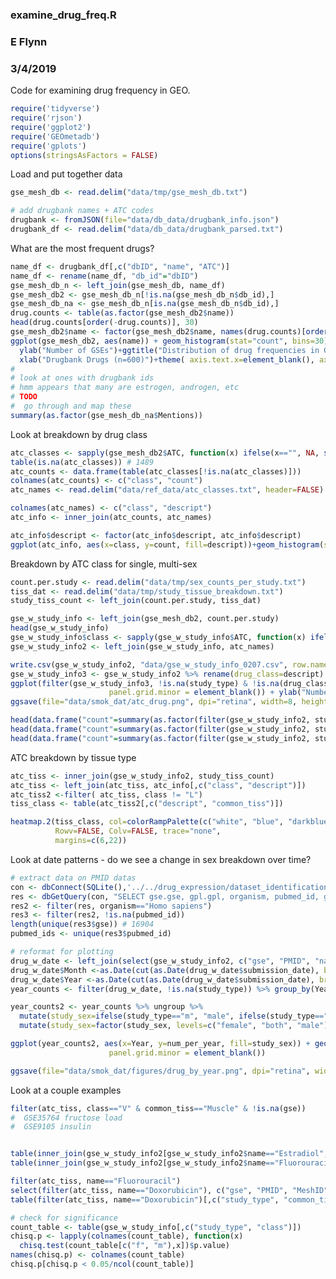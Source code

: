 ### examine_drug_freq.R
### E Flynn
### 3/4/2019

Code for examining drug frequency in GEO.


```r
require('tidyverse')
require('rjson')
require('ggplot2')
require('GEOmetadb')
require('gplots')
options(stringsAsFactors = FALSE)
```

Load and put together data
```r
gse_mesh_db <- read.delim("data/tmp/gse_mesh_db.txt")

# add drugbank names + ATC codes
drugbank <- fromJSON(file="data/db_data/drugbank_info.json") 
drugbank_df <- read.delim("data/db_data/drugbank_parsed.txt")
```

What are the most frequent drugs?
```r
name_df <- drugbank_df[,c("dbID", "name", "ATC")]
name_df <- rename(name_df, "db_id"="dbID")
gse_mesh_db_n <- left_join(gse_mesh_db, name_df)
gse_mesh_db2 <- gse_mesh_db_n[!is.na(gse_mesh_db_n$db_id),]
gse_mesh_db_na <- gse_mesh_db_n[is.na(gse_mesh_db_n$db_id),]
drug.counts <- table(as.factor(gse_mesh_db2$name))
head(drug.counts[order(-drug.counts)], 30)
gse_mesh_db2$name <- factor(gse_mesh_db2$name, names(drug.counts)[order(-drug.counts)])
ggplot(gse_mesh_db2, aes(name)) + geom_histogram(stat="count", bins=30)+
  ylab("Number of GSEs")+ggtitle("Distribution of drug frequencies in GEO Studies")+
  xlab("Drugbank Drugs (n=600)")+theme( axis.text.x=element_blank(), axis.ticks.x=element_blank())
#
# look at ones with drugbank ids
# hmm appears that many are estrogen, androgen, etc
# TODO
#  go through and map these
summary(as.factor(gse_mesh_db_na$Mentions))
```

Look at breakdown by drug class
```r
atc_classes <- sapply(gse_mesh_db2$ATC, function(x) ifelse(x=="", NA, substr(x, 1, 1)))
table(is.na(atc_classes)) # 1489
atc_counts <- data.frame(table(atc_classes[!is.na(atc_classes)]))
colnames(atc_counts) <- c("class", "count")
atc_names <- read.delim("data/ref_data/atc_classes.txt", header=FALSE)

colnames(atc_names) <- c("class", "descript")
atc_info <- inner_join(atc_counts, atc_names)

atc_info$descript <- factor(atc_info$descript, atc_info$descript)
ggplot(atc_info, aes(x=class, y=count, fill=descript))+geom_histogram(stat="identity")+ggtitle("ATC breakdown")
```

Breakdown by ATC class for single, multi-sex
```r
count.per.study <- read.delim("data/tmp/sex_counts_per_study.txt")
tiss_dat <- read.delim("data/tmp/study_tissue_breakdown.txt")
study_tiss_count <- left_join(count.per.study, tiss_dat)

gse_w_study_info <- left_join(gse_mesh_db2, count.per.study) 
head(gse_w_study_info)
gse_w_study_info$class <- sapply(gse_w_study_info$ATC, function(x) ifelse(x=="", NA, substr(x, 1, 1)))
gse_w_study_info2 <- left_join(gse_w_study_info, atc_names)

write.csv(gse_w_study_info2, "data/gse_w_study_info_0207.csv", row.names=FALSE, quote=TRUE)
gse_w_study_info3 <- gse_w_study_info2 %>% rename(drug_class=descript)
ggplot(filter(gse_w_study_info3, !is.na(study_type) & !is.na(drug_class)), aes(x=class, fill=drug_class))+geom_histogram(stat="count")+ggtitle("ATC breakdown")+facet_grid(study_type ~ .)+theme(text = element_text(size=20))+theme_bw() + theme( panel.grid.major = element_blank(),
                      panel.grid.minor = element_blank()) + ylab("Number of studies")+xlab("ATC class")
ggsave(file="data/smok_dat/atc_drug.png", dpi="retina", width=8, height=4)

head(data.frame("count"=summary(as.factor(filter(gse_w_study_info2, study_type=="f")$name))), 10)
head(data.frame("count"=summary(as.factor(filter(gse_w_study_info2, study_type=="m")$name))), 10)
head(data.frame("count"=summary(as.factor(filter(gse_w_study_info2, study_type=="both")$name))), 10)
```

ATC breakdown by tissue type
```r
atc_tiss <- inner_join(gse_w_study_info2, study_tiss_count)
atc_tiss <- left_join(atc_tiss, atc_info[,c("class", "descript")])
atc_tiss2 <-filter( atc_tiss, class != "L")
tiss_class <- table(atc_tiss2[,c("descript", "common_tiss")])

heatmap.2(tiss_class, col=colorRampPalette(c("white", "blue", "darkblue"))(n=500),  
          Rowv=FALSE, Colv=FALSE, trace="none", 
          margins=c(6,22))
```


Look at date patterns - do we see a change in sex breakdown over time?
```r
# extract data on PMID datas
con <- dbConnect(SQLite(),'../../drug_expression/dataset_identification/GEOmetadb.sqlite') 
res <- dbGetQuery(con, "SELECT gse.gse, gpl.gpl, organism, pubmed_id, gse.submission_date FROM gse JOIN gse_gpl on gse.gse = gse_gpl.gse JOIN gpl ON gse_gpl.gpl=gpl.gpl")
res2 <- filter(res, organism=="Homo sapiens")
res3 <- filter(res2, !is.na(pubmed_id))
length(unique(res3$gse)) # 16904
pubmed_ids <- unique(res3$pubmed_id)

# reformat for plotting
drug_w_date <- left_join(select(gse_w_study_info2, c("gse", "PMID", "name", "class", "study_type")), select(res3, c("gse", "submission_date")))
drug_w_date$Month <-as.Date(cut(as.Date(drug_w_date$submission_date), breaks = "month"))
drug_w_date$Year <-as.Date(cut(as.Date(drug_w_date$submission_date), breaks = "year"))
year_counts <- filter(drug_w_date, !is.na(study_type)) %>% group_by(Year, study_type) %>% summarize(num_per_year=n())

year_counts2 <- year_counts %>% ungroup %>%
  mutate(study_sex=ifelse(study_type=="m", "male", ifelse(study_type=="f", "female", "both"))) %>%
  mutate(study_sex=factor(study_sex, levels=c("female", "both", "male")))

ggplot(year_counts2, aes(x=Year, y=num_per_year, fill=study_sex)) + geom_histogram(stat="identity", position="dodge")+ylab("Number of studies per year")+theme_bw() + theme( panel.grid.major = element_blank(),
                      panel.grid.minor = element_blank())

ggsave(file="data/smok_dat/figures/drug_by_year.png", dpi="retina", width=5, height=3)
```


Look at a couple examples
```r
filter(atc_tiss, class=="V" & common_tiss=="Muscle" & !is.na(gse))
#  GSE35764 fructose load
#  GSE9105 insulin


table(inner_join(gse_w_study_info2[gse_w_study_info2$name=="Estradiol",], study_tiss_count)[,c("study_type", "common_tiss")])
table(inner_join(gse_w_study_info2[gse_w_study_info2$name=="Fluorouracil",], study_tiss_count)[,c("study_type", "common_tiss")])

filter(atc_tiss, name=="Fluorouracil")
select(filter(atc_tiss, name=="Doxorubicin"), c("gse", "PMID", "MeshID", "name", "num_f", "num_m", "study_type", "common_tiss"))
table(filter(atc_tiss, name=="Doxorubicin")[,c("study_type", "common_tiss")])

# check for significance
count_table <- table(gse_w_study_info[,c("study_type", "class")])
chisq.p <- lapply(colnames(count_table), function(x)
  chisq.test(count_table[c("f", "m"),x])$p.value)
names(chisq.p) <- colnames(count_table)
chisq.p[chisq.p < 0.05/ncol(count_table)]
```





